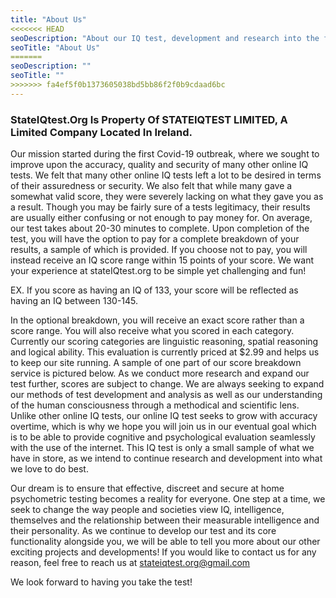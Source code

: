 ```yaml
---
title: "About Us"
<<<<<<< HEAD
seoDescription: "About our IQ test, development and research into the field of intelligence testing."
seoTitle: "About Us"
=======
seoDescription: ""
seoTitle: ""
>>>>>>> fa4ef5f0b1373605038bd5bb86f2f0b9cdaad6bc
---
```

### StateIQtest.Org Is Property Of STATEIQTEST LIMITED, A Limited Company Located In Ireland.

Our mission started during the first Covid-19 outbreak, where we sought to improve upon the accuracy, quality and security of many other online IQ tests. We felt that many other online IQ tests left a lot to be desired in terms of their assuredness or security. We also felt that while many gave a somewhat valid score, they were severely lacking on what they gave you as a result. Though you may be fairly sure of a tests legitimacy, their results are usually either confusing or not enough to pay money for. On average, our test takes about 20-30 minutes to complete. Upon completion of the test, you will have the option to pay for a complete breakdown of your results, a sample of which is provided. If you choose not to pay, you will instead receive an IQ score range within 15 points of your score. We want your experience at stateIQtest.org to be simple yet challenging and fun!


EX. If you score as having an IQ of 133, your score will be reflected as having an IQ between 130-145.


In the optional breakdown, you will receive an exact score rather than a score range. You will also receive what you scored in each category. Currently our scoring categories are linguistic reasoning, spatial reasoning and logical ability. This evaluation is currently priced at $2.99 and helps us to keep our site running. A sample of one part of our score breakdown service is pictured below. As we conduct more research and expand our test further, scores are subject to change. We are always seeking to expand our methods of test development and analysis as well as our understanding of the human consciousness through a methodical and scientific lens. Unlike other online IQ tests, our online IQ test seeks to grow with accuracy overtime, which is why we hope you will join us in our eventual goal which is to be able to provide cognitive and psychological evaluation seamlessly with the use of the internet. This IQ test is only a small sample of what we have in store, as we intend to continue research and development into what we love to do best.


Our dream is to ensure that effective, discreet and secure at home psychometric testing becomes a reality for everyone. One step at a time, we seek to change the way people and societies view IQ, intelligence, themselves and the relationship between their measurable intelligence and their personality. As we continue to develop our test and its core functionality alongside you, we will be able to tell you more about our other exciting projects and developments! If you would like to contact us for any reason, feel free to reach us at stateiqtest.org@gmail.com

We look forward to having you take the test!